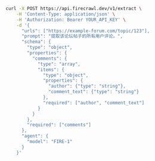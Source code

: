 ```bash curl
curl -X POST https://api.firecrawl.dev/v1/extract \
    -H 'Content-Type: application/json' \
    -H 'Authorization: Bearer YOUR_API_KEY' \
    -d '{
      "urls": ["https://example-forum.com/topic/123"],
      "prompt": "提取该论坛帖子的所有用户评论。",
      "schema": {
        "type": "object",
        "properties": {
          "comments": {
            "type": "array",
            "items": {
              "type": "object",
              "properties": {
                "author": {"type": "string"},
                "comment_text": {"type": "string"}
              },
              "required": ["author", "comment_text"]
            }
          }
        },
        "required": ["comments"]
      },
      "agent": {
        "model": "FIRE-1"
      }
    }'
```
